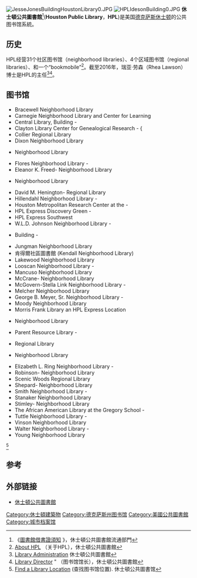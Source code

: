 [[File:JesseJonesBuildingHoustonLibrary0.JPG|thumb]]
[[File:HPLIdesonBuilding0.JPG|thumb]]
'''休士頓公共圖書館'''<ref>《[http://houstonlibrary.org/sites/default/files/files/14_all_about_your_library_card_handout_tch.pdf 圖書館借書證須知] {{Wayback|url=http://houstonlibrary.org/sites/default/files/files/14_all_about_your_library_card_handout_tch.pdf |date=20180614054604 }}》，休士頓公共圖書館流通部門</ref>('''Houston Public Library'''，'''HPL''')是美国[[德克萨斯|德克萨斯]][[休士顿|休士顿]]的公共图书馆系統。

==历史==
HPL经营31个社区图书馆（neighborhood libraries）、4个区域图书馆（regional libraries）、和一个“bookmobile”<ref>[http://hpl.lib.tx.us/about-hpl About HPL] {{Wayback|url=http://hpl.lib.tx.us/about-hpl |date=20201026185523 }} （关于HPL），休士頓公共圖書館</ref>。截至2016年，瑞亚·劳森（Rhea Lawson）博士是HPL的主任<ref>[http://hpl.lib.tx.us/library-administration Library Administration] {{Wayback|url=http://hpl.lib.tx.us/library-administration |date=20200108022034 }} 休士頓公共圖書館</ref><ref>[http://www.houstonlibraryfoundation.org/library-director/ Library Director] {{Wayback|url=http://www.houstonlibraryfoundation.org/library-director/ |date=20160331072436 }}" （图书馆馆长），休士頓公共圖書館</ref>。

==图书馆==
*Bracewell Neighborhood Library
*Carnegie Neighborhood Library and Center for Learning
*Central Library, {{link-en|Jesse H. Jones|Jesse H. Jones}} Building - {{link-en|休士顿市中心|Downtown Houston}}
*Clayton Library Center for Genealogical Research - {{{link-en|Houston Museum District|Houston Museum District}}
*Collier Regional Library
*Dixon Neighborhood Library
*{{link-en|Fifth Ward, Houston|Fifth Ward, Houston|Fifth Ward}} Neighborhood Library
*Flores Neighborhood Library - {{link-en|East End, Houston|East End, Houston|East End}}
*Eleanor K. Freed-{{link-en|Montrose, Houston|Montrose, Houston|Montrose}} Neighborhood Library
*{{link-en|Houston Heights|Houston Heights|Heights}} Neighborhood Library
*David M. Henington-{{link-en|Alief, Houston|Alief, Houston|Alief}} Regional Library
*Hillendahl Neighborhood Library - {{link-en|Spring Branch, Houston|Spring Branch, Houston|Spring Branch}}
*Houston Metropolitan Research Center at the {{link-en|Julia Ideson Building|Julia Ideson Building}} - {{link-en|休士顿市中心|Downtown Houston}}
*HPL Express Discovery Green - {{link-en|休士顿市中心|Downtown Houston}}
*HPL Express Southwest
*W.L.D. Johnson Neighborhood Library - {{link-en|Sunnyside, Houston|Sunnyside, Houston|Sunnyside}}
*{{link-en|Julia Ideson Building|Julia Ideson Building}} Building - {{link-en|休士顿市中心|Downtown Houston}}
*Jungman Neighborhood Library
*肯得爾社區圖書館<!--http://la.worldjournal.com/view/full_la/2558963/article-DC%E5%96%AC%E6%B2%BB%E7%B8%A3%E5%A4%A7%E5%AD%B8-%E4%BC%91%E5%B8%82%E6%8B%9B%E7%94%9F--> (Kendall Neighborhood Library)
*Lakewood Neighborhood Library
*Looscan Neighborhood Library - {{link-en|River Oaks, Houston|River Oaks, Houston|River Oaks}}
*Mancuso Neighborhood Library
*McCrane-{{link-en|Kashmere Gardens, Houston|Kashmere Gardens, Houston|Kashmere Gardens}} Neighborhood Library
*McGovern-Stella Link Neighborhood Library - {{link-en|Braeswood Place, Houston|Braeswood Place, Houston|Braeswood Place}}
*Melcher Neighborhood Library
*George B. Meyer, Sr. Neighborhood Library - {{link-en|Meyerland, Houston|Meyerland, Houston|Meyerland}}
*Moody Neighborhood Library
*Morris Frank Library an HPL Express Location
*{{link-en|Oak Forest, Houston|Oak Forest, Houston|Oak Forest}} Neighborhood Library
*Parent Resource Library - {{link-en|休士顿儿童博物馆|Children's Museum of Houston}}
*{{link-en|Park Place, Houston|Park Place, Houston|Park Place}} Regional Library
*{{link-en|Pleasantville, Houston|Pleasantville, Houston|Pleasantville}} Neighborhood Library
*Elizabeth L. Ring Neighborhood Library - {{link-en|Spring Branch, Houston|Spring Branch, Houston|Spring Branch}}
*Robinson-{{link-en|Westchase, Houston|Westchase, Houston|Westchase}} Neighborhood Library
*Scenic Woods Regional Library 
*Shepard-{{link-en|Acres Homes, Houston|Acres Homes, Houston|Acres Homes}} Neighborhood Library
*Smith Neighborhood Library - {{link-en|Third Ward, Houston|Third Ward, Houston|Third Ward}}
*Stanaker Neighborhood Library
*Stimley-{{link-en|Blue Ridge, Houston|Blue Ridge, Houston|Blue Ridge}} Neighborhood Library
*The African American Library at the Gregory School - {{link-en|Fourth Ward, Houston|Fourth Ward, Houston|Fourth Ward}}
*Tuttle Neighborhood Library - {{link-en|Denver Harbor, Houston|Denver Harbor, Houston|Denver Harbor}}
*Vinson Neighborhood Library
*Walter Neighborhood Library - {{link-en|Sharpstown, Houston|Sharpstown, Houston|Sharpstown}}
*Young Neighborhood Library
<ref>[http://hpl.lib.tx.us/find-it/find-library-location Find a Library Location] {{Wayback|url=http://hpl.lib.tx.us/find-it/find-library-location |date=20201026182527 }} (查找图书馆位置). 休士頓公共圖書馆</ref>

==参考==
{{reflist}}

==外部链接==
{{Commonscat|Houston Public Library}}
* [http://hpl.lib.tx.us 休士頓公共圖書館] {{Wayback|url=http://hpl.lib.tx.us/ |date=20201114001530 }} {{en icon}}

[[Category:休士頓建築物|Category:休士頓建築物]]
[[Category:德克萨斯州图书馆|Category:德克萨斯州图书馆]]
[[Category:美國公共圖書館|Category:美國公共圖書館]]
[[Category:城市档案馆|Category:城市档案馆]]
